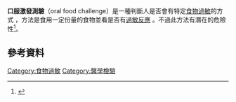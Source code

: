 {{refimprove|time=2015-12-22T08:15:00+00:00}}
'''口服激發測驗'''（oral food challenge）是一種判斷人是否會有特定[[食物過敏|食物過敏]]的方式<!-- <ref name=NIH2012pdf/> -->，方法是食用一定份量的食物並看是否有[[過敏反應|過敏反應]]<!-- <ref name=NIH2012pdf/> -->。不過此方法有潛在的危險性<ref name=NIH2012pdf>{{cite web|author1=National Institute of Allergy and Infectious Diseases|title=Food Allergy An Overview|url=http://www.niaid.nih.gov/topics/foodAllergy/Documents/foodallergy.pdf|format=pdf|date=July 2012|deadurl=yes|archiveurl=https://web.archive.org/web/20150727154146/http://www.niaid.nih.gov/topics/foodallergy/documents/foodallergy.pdf|archivedate=2015-07-27|accessdate=2015-12-21}}</ref>。

==參考資料==
{{reflist}}

{{醫學小作品}}
[[Category:食物過敏|Category:食物過敏]]
[[Category:醫學檢驗|Category:醫學檢驗]]